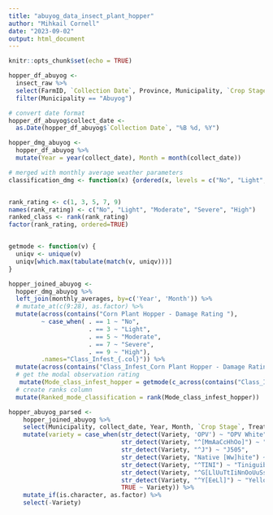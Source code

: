 ---
title: "abuyog_data_insect_plant_hopper"
author: "Mihkail Cornell"
date: "2023-09-02"
output: html_document
---

```{r setup, include=FALSE}
knitr::opts_chunk$set(echo = TRUE)
```

```{r}
hopper_df_abuyog <- 
  insect_raw %>%
  select(FarmID, `Collection Date`, Province, Municipality, `Crop Stage`, Treatment, `Corn Type`, Variety, contains("Corn Plant Hopper - Damage Rating")) %>%
  filter(Municipality == "Abuyog")

# convert date format
hopper_df_abuyog$collect_date <- 
  as.Date(hopper_df_abuyog$`Collection Date`, "%B %d, %Y")

hopper_dmg_abuyog <-
  hopper_df_abuyog %>% 
  mutate(Year = year(collect_date), Month = month(collect_date))

# merged with monthly average weather parameters
classification_dmg <- function(x) {ordered(x, levels = c("No", "Light", "Moderate", "Severe", "High"))}


rank_rating <- c(1, 3, 5, 7, 9)
names(rank_rating) <- c("No", "Light", "Moderate", "Severe", "High")
ranked_class <- rank(rank_rating)
factor(rank_rating, ordered=TRUE)


getmode <- function(v) {
  uniqv <- unique(v)
  uniqv[which.max(tabulate(match(v, uniqv)))]
}

hopper_joined_abuyog <-
  hopper_dmg_abuyog %>% 
  left_join(monthly_averages, by=c('Year', 'Month')) %>%
  # mutate_at(c(9:28), as.factor) %>%
  mutate(across(contains("Corn Plant Hopper - Damage Rating "), 
         ~ case_when( . == 1 ~ "No",
                      . == 3 ~ "Light",
                      . == 5 ~ "Moderate",
                      . == 7 ~ "Severe",
                      . == 9 ~ "High"), 
         .names="Class_Infest_{.col}")) %>%
  mutate(across(contains("Class_Infest_Corn Plant Hopper - Damage Rating "), ~classification_dmg(.))) %>%
  # get the modal observation rating
   mutate(Mode_class_infest_hopper = getmode(c_across(contains("Class_Infest_Corn Plant Hopper - Damage Rating ")))) %>%
  # create ranks column
  mutate(Ranked_mode_classification = rank(Mode_class_infest_hopper))
```

```{r}
hopper_abuyog_parsed <-
    hopper_joined_abuyog %>% 
    select(Municipality, collect_date, Year, Month, `Crop Stage`, Treatment, `Corn Type`, Variety, Mode_class_infest_hopper, mean_temp:median_humid) %>%
    mutate(variety = case_when(str_detect(Variety, 'OPV') ~ "OPV White",
                               str_detect(Variety, "^[MmAaCcHhOo]") ~ "Macho F1",
                               str_detect(Variety, "^J") ~ "J505",
                               str_detect(Variety, "Native [Ww]hite") ~ "Native White",
                               str_detect(Variety, "^TINI") ~ "Tiniguib",
                               str_detect(Variety, "^G[LlUuTtIiNnOoUuSs]") ~ "Glutinous White",
                               str_detect(Variety, "^Y[EeLl]") ~ "Yellow Corn",
                               TRUE ~ Variety)) %>% 
    mutate_if(is.character, as.factor) %>%
    select(-Variety)
```


